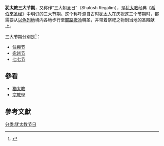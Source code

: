 '''犹太教三大节期'''，又称作“三大朝圣日”（Shalosh Regalim），是[[犹太教|犹太教]]经典《[[希伯來圣经|希伯來圣经]]》中明订的三大节期。这个称呼源自古时[[犹太人|犹太人]]在庆祝这三个节期时，都需要从[[以色列地|以色列地]]境内各地步行至[[耶路撒冷|耶路撒冷]]朝圣，并带着祭祀之物到当地的圣殿献上。

三大节期分别是<ref>{{cite web |title=猶太人的節期和猶太曆列表 |url=http://www.equiptoserve.org/etspedia/%E6%96%B0%E7%B4%84%E8%83%8C%E6%99%AF/%E7%8C%B6%E5%A4%AA%E4%BA%BA%E7%9A%84%E7%AF%80%E6%9C%9F%E5%92%8C%E7%8C%B6%E5%A4%AA%E6%9B%86%E5%88%97%E8%A1%A8 |website=以斯拉百科網 |publisher=以斯拉培訓網絡 |language=zh-hant |access-date=2020-10-03 |archive-date=2020-11-04 |archive-url=https://web.archive.org/web/20201104013038/http://www.equiptoserve.org/etspedia/%E6%96%B0%E7%B4%84%E8%83%8C%E6%99%AF/%E7%8C%B6%E5%A4%AA%E4%BA%BA%E7%9A%84%E7%AF%80%E6%9C%9F%E5%92%8C%E7%8C%B6%E5%A4%AA%E6%9B%86%E5%88%97%E8%A1%A8 |dead-url=no }}</ref>：

*[[住棚节|住棚节]]
*[[逾越节|逾越节]]
*[[七七节|七七节]]

==參看==
*[[猶太教|猶太教]]
*[[宗教學|宗教學]]

==參考文獻==
{{reflist}}

[[分类:犹太教节日|分类:犹太教节日]]